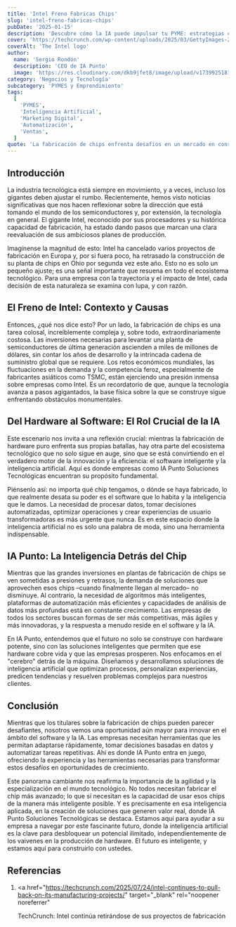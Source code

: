 ```yaml
---
title: 'Intel Freno Fabricas Chips'
slug: 'intel-freno-fabricas-chips'
pubDate: '2025-01-15'
description: 'Descubre cómo la IA puede impulsar tu PYME: estrategias concretas de marketing, automatización y datos para aumentar ventas.'
cover: 'https://techcrunch.com/wp-content/uploads/2025/03/GettyImages-2205047441.jpg?w=1024'
coverAlt: 'The Intel logo'
author:
  name: 'Sergio Rondón'
  description: 'CEO de IA Punto'
  image: 'https://res.cloudinary.com/dkb9jfet8/image/upload/v1739925181/sergio_gdcaeh.png'
category: 'Negocios y Tecnología'
subcategory: 'PYMES y Emprendimiento'
tags:
  [
    'PYMES',
    'Inteligencia Artificial',
    'Marketing Digital',
    'Automatización',
    'Ventas',
  ]
quote: 'La fabricación de chips enfrenta desafíos en un mercado en constante evolución. — Sergio Rondón'
---
```

<h2 id="introduccion">Introducción</h2>

La industria tecnológica está siempre en movimiento, y a veces, incluso los gigantes deben ajustar el rumbo. Recientemente, hemos visto noticias significativas que nos hacen reflexionar sobre la dirección que está tomando el mundo de los semiconductores y, por extensión, la tecnología en general. El gigante Intel, reconocido por sus procesadores y su histórica capacidad de fabricación, ha estado dando pasos que marcan una clara reevaluación de sus ambiciosos planes de producción.

Imagínense la magnitud de esto: Intel ha cancelado varios proyectos de fabricación en Europa y, por si fuera poco, ha retrasado la construcción de su planta de chips en Ohio por segunda vez este año. Esto no es solo un pequeño ajuste; es una señal importante que resuena en todo el ecosistema tecnológico. Para una empresa con la trayectoria y el impacto de Intel, cada decisión de esta naturaleza se examina con lupa, y con razón.

<h2 id="el-freno-de-intel-contexto-y-causas">
  El Freno de Intel: Contexto y Causas
</h2>

Entonces, ¿qué nos dice esto? Por un lado, la fabricación de chips es una tarea colosal, increíblemente compleja y, sobre todo, extraordinariamente costosa. Las inversiones necesarias para levantar una planta de semiconductores de última generación ascienden a miles de millones de dólares, sin contar los años de desarrollo y la intrincada cadena de suministro global que se requiere. Los retos económicos mundiales, las fluctuaciones en la demanda y la competencia feroz, especialmente de fabricantes asiáticos como TSMC, están ejerciendo una presión inmensa sobre empresas como Intel. Es un recordatorio de que, aunque la tecnología avanza a pasos agigantados, la base física sobre la que se construye sigue enfrentando obstáculos monumentales.

<h2 id="del-hardware-al-software-el-rol-crucial-de-la-ia">
  Del Hardware al Software: El Rol Crucial de la IA
</h2>

Este escenario nos invita a una reflexión crucial: mientras la fabricación de hardware puro enfrenta sus propias batallas, hay otra parte del ecosistema tecnológico que no solo sigue en auge, sino que se está convirtiendo en el verdadero motor de la innovación y la eficiencia: el software inteligente y la inteligencia artificial. Aquí es donde empresas como IA Punto Soluciones Tecnológicas encuentran su propósito fundamental.

Piénsenlo así: no importa qué chip tengamos, o dónde se haya fabricado, lo que realmente desata su poder es el software que lo habita y la inteligencia que le damos. La necesidad de procesar datos, tomar decisiones automatizadas, optimizar operaciones y crear experiencias de usuario transformadoras es más urgente que nunca. Es en este espacio donde la inteligencia artificial no es solo una palabra de moda, sino una herramienta indispensable.

<h2 id="ia-punto-la-inteligencia-detras-del-chip">
  IA Punto: La Inteligencia Detrás del Chip
</h2>

Mientras que las grandes inversiones en plantas de fabricación de chips se ven sometidas a presiones y retrasos, la demanda de soluciones que aprovechen esos chips –cuando finalmente llegan al mercado– no disminuye. Al contrario, la necesidad de algoritmos más inteligentes, plataformas de automatización más eficientes y capacidades de análisis de datos más profundas está en constante crecimiento. Las empresas de todos los sectores buscan formas de ser más competitivas, más ágiles y más innovadoras, y la respuesta a menudo reside en el software y la IA.

En IA Punto, entendemos que el futuro no solo se construye con hardware potente, sino con las soluciones inteligentes que permiten que ese hardware cobre vida y que las empresas prosperen. Nos enfocamos en el "cerebro" detrás de la máquina. Diseñamos y desarrollamos soluciones de inteligencia artificial que optimizan procesos, personalizan experiencias, predicen tendencias y resuelven problemas complejos para nuestros clientes.

<h2 id="conclusion">Conclusión</h2>

Mientras que los titulares sobre la fabricación de chips pueden parecer desafiantes, nosotros vemos una oportunidad aún mayor para innovar en el ámbito del software y la IA. Las empresas necesitan herramientas que les permitan adaptarse rápidamente, tomar decisiones basadas en datos y automatizar tareas repetitivas. Ahí es donde IA Punto entra en juego, ofreciendo la experiencia y las herramientas necesarias para transformar estos desafíos en oportunidades de crecimiento.

Este panorama cambiante nos reafirma la importancia de la agilidad y la especialización en el mundo tecnológico. No todos necesitan fabricar el chip más avanzado; lo que sí necesitan es la capacidad de usar esos chips de la manera más inteligente posible. Y es precisamente en esa inteligencia aplicada, en la creación de soluciones que generen valor real, donde IA Punto Soluciones Tecnológicas se destaca. Estamos aquí para ayudar a su empresa a navegar por este fascinante futuro, donde la inteligencia artificial es la clave para desbloquear un potencial ilimitado, independientemente de los vaivenes en la producción de hardware. El futuro es inteligente, y estamos aquí para construirlo con ustedes.

<h2 id="referencias">Referencias</h2>

1.  <a
      href="https://techcrunch.com/2025/07/24/intel-continues-to-pull-back-on-its-manufacturing-projects/"
      target="_blank"
      rel="noopener noreferrer"
    >
      TechCrunch: Intel continúa retirándose de sus proyectos de fabricación
    </a>
